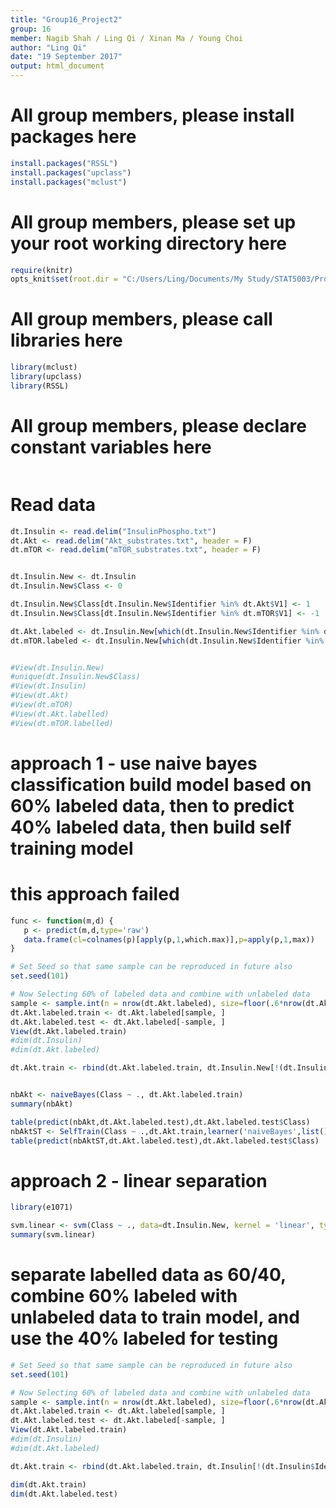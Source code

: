 ```yaml
---
title: "Group16_Project2"
group: 16
member: Nagib Shah / Ling Qi / Xinan Ma / Young Choi
author: "Ling Qi"
date: "19 September 2017"
output: html_document
---
```


# All group members, please install packages here
```r
install.packages("RSSL")
install.packages("upclass")
install.packages("mclust")
```

# All group members, please set up your root working directory here
```r
require(knitr)
opts_knit$set(root.dir = "C:/Users/Ling/Documents/My Study/STAT5003/Project2/Final project/Datasets")

```

# All group members, please call libraries here
```r
library(mclust)
library(upclass)
library(RSSL)

```

# All group members, please declare constant variables here
```r

```

# Read data
```r
dt.Insulin <- read.delim("InsulinPhospho.txt")
dt.Akt <- read.delim("Akt_substrates.txt", header = F)
dt.mTOR <- read.delim("mTOR_substrates.txt", header = F)   


dt.Insulin.New <- dt.Insulin
dt.Insulin.New$Class <- 0 

dt.Insulin.New$Class[dt.Insulin.New$Identifier %in% dt.Akt$V1] <- 1
dt.Insulin.New$Class[dt.Insulin.New$Identifier %in% dt.mTOR$V1] <- -1

dt.Akt.labeled <- dt.Insulin.New[which(dt.Insulin.New$Identifier %in% dt.Akt$V1),]
dt.mTOR.labeled <- dt.Insulin.New[which(dt.Insulin.New$Identifier %in% dt.mTOR$V1),]


#View(dt.Insulin.New)
#unique(dt.Insulin.New$Class)
#View(dt.Insulin)
#View(dt.Akt)
#View(dt.mTOR)
#View(dt.Akt.labelled)
#View(dt.mTOR.labelled)
```

# approach 1 - use naive bayes classification build model based on 60% labeled data, then to predict 40% labeled data, then build self training model
# this approach failed
```r

func <- function(m,d) {
   p <- predict(m,d,type='raw')
   data.frame(cl=colnames(p)[apply(p,1,which.max)],p=apply(p,1,max))
}

# Set Seed so that same sample can be reproduced in future also
set.seed(101) 

# Now Selecting 60% of labeled data and combine with unlabeled data   
sample <- sample.int(n = nrow(dt.Akt.labeled), size=floor(.6*nrow(dt.Akt.labeled)), replace = F)
dt.Akt.labeled.train <- dt.Akt.labeled[sample, ]
dt.Akt.labeled.test <- dt.Akt.labeled[-sample, ]
View(dt.Akt.labeled.train)
#dim(dt.Insulin)
#dim(dt.Akt.labeled)

dt.Akt.train <- rbind(dt.Akt.labeled.train, dt.Insulin.New[!(dt.Insulin.New$Identifier %in% dt.Akt$V1),])


nbAkt <- naiveBayes(Class ~ ., dt.Akt.labeled.train)
summary(nbAkt)

table(predict(nbAkt,dt.Akt.labeled.test),dt.Akt.labeled.test$Class)
nbAktST <- SelfTrain(Class ~ .,dt.Akt.train,learner('naiveBayes',list()),'func')
table(predict(nbAktST,dt.Akt.labeled.test),dt.Akt.labeled.test$Class)

```
# approach 2 - linear separation 
```r
library(e1071)

svm.linear <- svm(Class ~ ., data=dt.Insulin.New, kernel = 'linear', type ='C-classification')
summary(svm.linear)

```

# separate labelled data as 60/40, combine 60% labeled with unlabeled data to train model, and use the 40% labeled for testing
```r
# Set Seed so that same sample can be reproduced in future also
set.seed(101) 

# Now Selecting 60% of labeled data and combine with unlabeled data   
sample <- sample.int(n = nrow(dt.Akt.labeled), size=floor(.6*nrow(dt.Akt.labeled)), replace = F)
dt.Akt.labeled.train <- dt.Akt.labeled[sample, ]
dt.Akt.labeled.test <- dt.Akt.labeled[-sample, ]
View(dt.Akt.labeled.train)
#dim(dt.Insulin)
#dim(dt.Akt.labeled)

dt.Akt.train <- rbind(dt.Akt.labeled.train, dt.Insulin[!(dt.Insulin$Identifier %in% dt.Akt$V1),])

dim(dt.Akt.train)
dim(dt.Akt.labeled.test)


```

